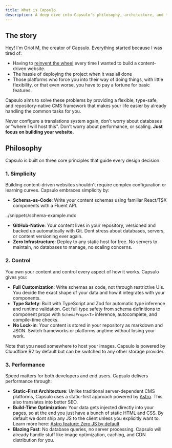 ```yaml
---
title: What is Capsulo
description: A deep dive into Capsulo's philosophy, architecture, and the problems it solves.
---
```



## The story

Hey! I'm Oriol M, the creator of Capsulo.
Everything started because I was tired of:
- Having to [reinvent the wheel](https://en.wikipedia.org/wiki/Reinventing_the_wheel) every time I wanted to build a content-driven website.
- The hassle of deploying the project when it was all done
- Those platforms who force you into their way of doing things, with little flexibility, or that even worse, you have to pay a fortune for basic features.

Capsulo aims to solve these problems by providing a flexible, type-safe, and repository-native CMS framework that makes your life easier by already handling the common tasks for you.

Never configure a translations system again, don't worry about databases or "where I will host this". Don't worry about performance, or scaling. **Just focus on building your website.**

## Philosophy

Capsulo is built on three core principles that guide every design decision:

### 1. Simplicity

Building content-driven websites shouldn't require complex configuration or learning curves. Capsulo embraces simplicity by:

- **Schema-as-Code**: Write your content schemas using familiar React/TSX components with a Fluent API.

<Preview>
  <div className="space-y-8 max-w-sm w-full">
    <InputField 
      field={{ 
        name: "title", 
        label: "Title",
        required: true,
        inputType: "text",
        placeholder: "Enter the article title"
      }} 
    />
    <TextareaField
      field={{ 
        name: "subtitle", 
        label: "Subtitle",
        placeholder: "Enter the article subtitle",
        maxLength: 100
      }} />
    <SwitchField
      field={{ 
        name: "published", 
        label: "Published",
        description: "Is the article published?"
      }} />
  </div>

  <include>../snippets/schema-example.mdx</include>
</Preview>

- **GitHub-Native**: Your content lives in your repository, versioned and backed up automatically with Git.
Dont stress about databases, servers, or content versioning ever again.
- **Zero Infrastructure**: Deploy to any static host for free. No servers to maintain, no databases to manage, no scaling concerns.

### 2. Control

You own your content and control every aspect of how it works. Capsulo gives you:

- **Full Customization**: Write schemas as code, not through restrictive UIs. You decide the exact shape of your data and how it integrates with your components.
- **Type Safety**: Built with TypeScript and Zod for automatic type inference and runtime validation. Get full type safety from schema definitions to component props with `SchemaProps<T>` inference, autocomplete, and compile-time checks.
- **No Lock-in**: Your content is stored in your repository as markdown and JSON. Switch frameworks or platforms anytime without losing your work.

<Callout type="info">
Note that you need somewhere to host your images. Capsulo is powered by Cloudflare R2 by default but can be switched to any other storage provider.
</Callout>

### 3. Performance

Speed matters for both developers and end users. Capsulo delivers performance through:

- **Static-First Architecture**: Unlike traditional server-dependent CMS platforms, Capsulo uses a static-first approach powered by [Astro](https://astro.build/). This also translates into better SEO.
- **Build-Time Optimization**: Your data gets injected directly into your pages, so at the end you just have a bunch of static HTML and CSS. By default we dont ship any JS to the client unless you explicitly want to. <br/> <span className='text-fd-muted-foreground'>Learn more here:</span> [Astro feature: Zero JS by default](https://docs.astro.build/en/concepts/why-astro/#features)
- **Blazing Fast**: No database queries, no server processing. Capsulo will already handle stuff like image optimization, caching, and CDN distribution for you.